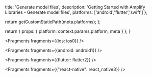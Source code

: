                   
  title: 'Generate model files',
  description: 'Getting Started with Amplify Libraries - Generate model files',
  platforms: ['android','flutter','swift']
};

  return getCustomStaticPath(meta.platforms);
};

  return {
    props: {
      platform: context.params.platform,
      meta
    }
  };
}
          
      


<Fragments fragments={{ios: ios0}} />


<Fragments fragments={{android: android1}} />


<Fragments fragments={{flutter: flutter2}} />


<Fragments fragments={{"react-native": react_native3}} />